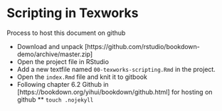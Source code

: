 # Scripting in Texworks {#texworksscripting}

Process to host this document on github

* Download and unpack [https://github.com/rstudio/bookdown-demo/archive/master.zip]
* Open the project file in RStudio
* Add a new textfile named `00-texworks-scripting.Rmd` in the project.
* Open the `index.Rmd` file and knit it to gitbook
* Following chapter 6.2 Github in [https://bookdown.org/yihui/bookdown/github.html] for hosting on github
** `touch .nojekyll`

